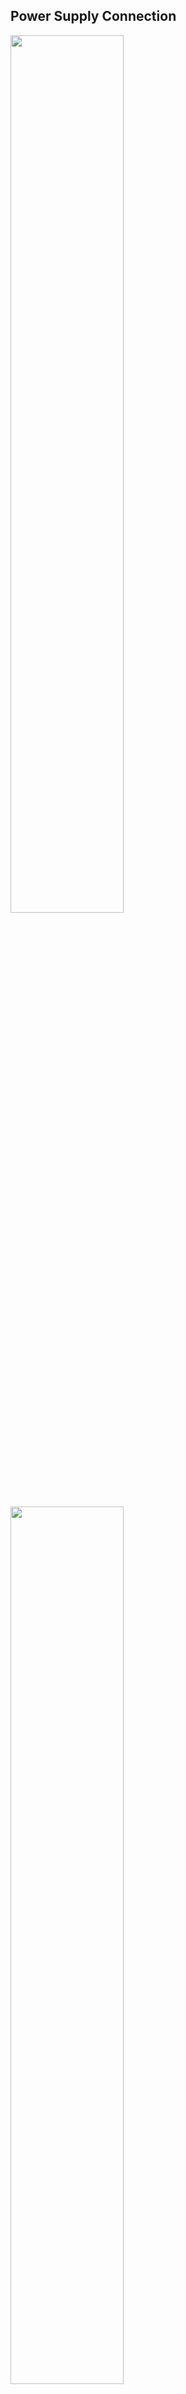 ## Power Supply Connection

<Include product='bioentry_w3'><Image src='/img/device/bew3-power-connetion.png' width='60%' className='none' /></Include>

<Include product='biostation_3'><Image src='/img/device/installation-power-connection-bs3.png' width='60%' className='none' /></Include>

<Include product='biostation_2a'><Image src='/img/device/installation-power-connection-bs2a.png' width='60%' className='none' /></Include>

<Include product='facestation_f2'><Image src='/img/device/installation-power-connection-bs2a.png' width='60%' className='none' /></Include>

<Include product='corestation_20'><Image src='/img/device/installation-power-connection-cs20.png' width='60%' className='none' /></Include>

<Include product='corestation_40'><Image src='/img/device/installation-power-connection-cs40.png' width='70%' className='none' /></Include>

<Include product='doorinterface'><Image src='/img/device/installation-power-connection-di24.png' width='75%' className='none' /></Include>

<Include product='biolite_n2'><Image src='/img/device/installation-power-connection-bln2.png' width='60%' className='none' /></Include>

<Include product='xstation_2'><Image src='/img/device/installation-power-connection-xs2.png' width='60%' className='none' /></Include>

:::caution

<Include product='bioentry_w3'>

* Listed Class 2 power unit shall be recommended to use.

</Include>

<Include product='bioentry_w3,biostation_2a,biostation_3,xstation_2'>

* DO NOT connect the device to the DC power supply (or adapter) and PoE power supply at the same time.

</Include>

<Include product='corestation_20,corestation_40'>

* Make sure to use separate power for the access control device and products.

</Include>

<Include product='doorinterface'>

* Make sure to use separate power for the reader and products.

</Include>

* Use the IEC/EN 62368-1 approved power adapter that supports higher power consumption than the product. If you wish to connect and use another device to the power supply adapter, you should use an adapter with a current capacity which is the same or larger than the total power consumption required for the terminal and another device.

  * Refer to the [Power](product-specifications#specs.power) in the product specifications for maximum current consumption specifications.

<Xclude product='corestation_20,corestation_40,doorinterface'>

* Use a separate power supply for Secure I/O 2, the electric lock, and the product respectively. If connecting and using the power supply to these devices together, the devices may malfunction.

</Xclude>

<Include product='biostation_3,facestation_f2'>

* When connecting the power supply, be aware of the distance between the device and the power supply. The device should be connected as close as possible to the power supply so that the length of the connecting cable is kept to a minimum. If cable connections are made improperly it may cause the device to malfunction. It is recommended to use a 16 AWG or 18 AWG cable if the BioStation 3 is far from the power supply. The connection distance may differ depending on the standard of the cable used and the installation environment. This product supports both DC 24 V and DC 12 V power, so check the maximum length according to the cable specification to ensure that the unit is properly powered.

  <Table>
  <Thead>
  <Row>
  <Th rowspan='2'>Cable standard</Th>
  <Th colspan='2'>Max. extended length</Th>
  </Row>
  <Row>
  <Th>DC 12V</Th>
  <Th>DC 24V</Th>
  </Row>
  </Thead>
  <Tbody>
  <Row>
  <Td>16 AWG</Td>
  <Td>50 m</Td>
  <Td>150 m</Td>
  </Row>
  <Row>
  <Td>18 AWG</Td>
  <Td>30 m</Td>
  <Td>136 m</Td>
  </Row>
  <Row>
  <Td>20 AWG</Td>
  <Td>20 m</Td>
  <Td>90 m</Td>
  </Row>
  </Tbody>
  </Table>

</Include>

* DO NOT extend the length of power cable when using the power adapter.

<Include product='biostation_3,xstation_2'>

* DO NOT use the CAT5 UTP 2-Wire for power supply purpose.

</Include>

:::

<Include product='corestation_20,corestation_40,doorinterface'>

:::info

It is recommended to connect and use an Uninterruptible Power Supply (UPS) to prevent power failure.

:::

</Include>
